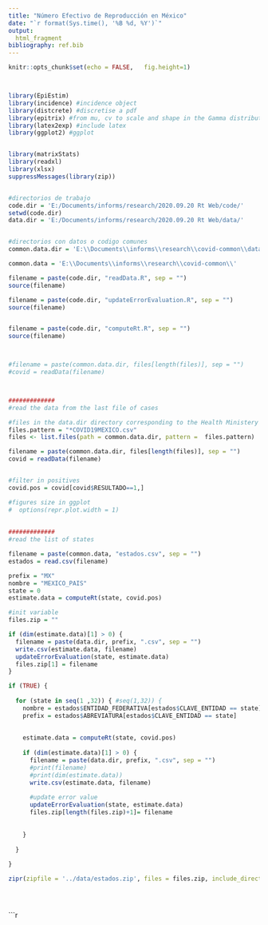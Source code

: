 ```yaml
---
title: "Número Efectivo de Reproducción en México"
date: "`r format(Sys.time(), '%B %d, %Y')`"
output:
  html_fragment
bibliography: ref.bib
---
```


```r

knitr::opts_chunk$set(echo = FALSE,   fig.height=1)



library(EpiEstim)
library(incidence) #incidence object
library(distcrete) #discretise a pdf
library(epitrix) #from mu, cv to scale and shape in the Gamma distribution
library(latex2exp) #include latex
library(ggplot2) #ggplot


library(matrixStats)
library(readxl)
library(xlsx)
suppressMessages(library(zip))


#directorios de trabajo
code.dir = 'E:/Documents/informs/research/2020.09.20 Rt Web/code/'
setwd(code.dir)
data.dir = 'E:/Documents/informs/research/2020.09.20 Rt Web/data/'


#directorios con datos o codigo comunes
common.data.dir = 'E:\\Documents\\informs\\research\\covid-common\\data\\'

common.data = 'E:\\Documents\\informs\\research\\covid-common\\'

filename = paste(code.dir, "readData.R", sep = "")
source(filename)

filename = paste(code.dir, "updateErrorEvaluation.R", sep = "")
source(filename)


filename = paste(code.dir, "computeRt.R", sep = "")
source(filename)



#filename = paste(common.data.dir, files[length(files)], sep = "")
#covid = readData(filename)



#############
#read the data from the last file of cases

#files in the data.dir directory corresponding to the Health Ministery data
files.pattern = "*COVID19MEXICO.csv"
files <- list.files(path = common.data.dir, pattern =  files.pattern)

filename = paste(common.data.dir, files[length(files)], sep = "")
covid = readData(filename)


#filter in positives
covid.pos = covid[covid$RESULTADO==1,]

```
 	
```r



#figures size in ggplot
#  options(repr.plot.width = 1)
  
  
#############
#read the list of states

filename = paste(common.data, "estados.csv", sep = "")
estados = read.csv(filename)

prefix = "MX"
nombre = "MEXICO_PAIS"
state = 0
estimate.data = computeRt(state, covid.pos)

#init variable
files.zip = ""

if (dim(estimate.data)[1] > 0) {
  filename = paste(data.dir, prefix, ".csv", sep = "")
  write.csv(estimate.data, filename)
  updateErrorEvaluation(state, estimate.data)
  files.zip[1] = filename
}

if (TRUE) { 
  
  for (state in seq(1 ,32)) { #seq(1,32)) {
    nombre = estados$ENTIDAD_FEDERATIVA[estados$CLAVE_ENTIDAD == state]
    prefix = estados$ABREVIATURA[estados$CLAVE_ENTIDAD == state]
    
    
    estimate.data = computeRt(state, covid.pos)
    
    if (dim(estimate.data)[1] > 0) {
      filename = paste(data.dir, prefix, ".csv", sep = "")
      #print(filename)
      #print(dim(estimate.data))
      write.csv(estimate.data, filename)
      
      #update error value
      updateErrorEvaluation(state, estimate.data)
      files.zip[length(files.zip)+1]= filename
      
      
    }
    
  }
  
}

zipr(zipfile = '../data/estados.zip', files = files.zip, include_directories = FALSE)





```

```r

